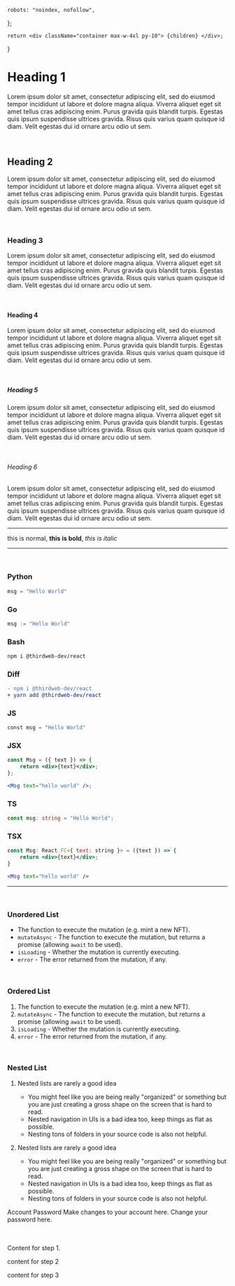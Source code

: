 
	robots: "noindex, nofollow",
};

	return <div className="container max-w-4xl py-10"> {children} </div>;
}

# Heading 1

Lorem ipsum dolor sit amet, consectetur adipiscing elit, sed do eiusmod tempor incididunt ut labore et dolore magna aliqua. Viverra aliquet eget sit amet tellus cras adipiscing enim. Purus gravida quis blandit turpis. Egestas quis ipsum suspendisse ultrices gravida. Risus quis varius quam quisque id diam. Velit egestas dui id ornare arcu odio ut sem.

<br />

## Heading 2

Lorem ipsum dolor sit amet, consectetur adipiscing elit, sed do eiusmod tempor incididunt ut labore et dolore magna aliqua. Viverra aliquet eget sit amet tellus cras adipiscing enim. Purus gravida quis blandit turpis. Egestas quis ipsum suspendisse ultrices gravida. Risus quis varius quam quisque id diam. Velit egestas dui id ornare arcu odio ut sem.

<br />

### Heading 3

Lorem ipsum dolor sit amet, consectetur adipiscing elit, sed do eiusmod tempor incididunt ut labore et dolore magna aliqua. Viverra aliquet eget sit amet tellus cras adipiscing enim. Purus gravida quis blandit turpis. Egestas quis ipsum suspendisse ultrices gravida. Risus quis varius quam quisque id diam. Velit egestas dui id ornare arcu odio ut sem.

<br />

#### Heading 4

Lorem ipsum dolor sit amet, consectetur adipiscing elit, sed do eiusmod tempor incididunt ut labore et dolore magna aliqua. Viverra aliquet eget sit amet tellus cras adipiscing enim. Purus gravida quis blandit turpis. Egestas quis ipsum suspendisse ultrices gravida. Risus quis varius quam quisque id diam. Velit egestas dui id ornare arcu odio ut sem.

<br />

##### Heading 5

Lorem ipsum dolor sit amet, consectetur adipiscing elit, sed do eiusmod tempor incididunt ut labore et dolore magna aliqua. Viverra aliquet eget sit amet tellus cras adipiscing enim. Purus gravida quis blandit turpis. Egestas quis ipsum suspendisse ultrices gravida. Risus quis varius quam quisque id diam. Velit egestas dui id ornare arcu odio ut sem.

<br />

###### Heading 6

Lorem ipsum dolor sit amet, consectetur adipiscing elit, sed do eiusmod tempor incididunt ut labore et dolore magna aliqua. Viverra aliquet eget sit amet tellus cras adipiscing enim. Purus gravida quis blandit turpis. Egestas quis ipsum suspendisse ultrices gravida. Risus quis varius quam quisque id diam. Velit egestas dui id ornare arcu odio ut sem.

---

this is normal, **this is bold**, _this is italic_

---

<br />

### Python

```python
msg = "Hello World"
```

### Go

```python
msg := "Hello World"
```

### Bash

```bash
npm i @thirdweb-dev/react
```

### Diff

```diff
- npm i @thirdweb-dev/react
+ yarn add @thirdweb-dev/react
```

### JS

```python
const msg = "Hello World"
```

### JSX

```jsx
const Msg = ({ text }) => {
	return <div>{text}</div>;
};

<Msg text="hello world" />;
```

### TS

```ts
const msg: string = "Hello World";
```

### TSX

```jsx
const Msg: React.FC<{ text: string }> = ({text }) => {
	return <div>{text}</div>;
}

<Msg text="hello world" />
```

---

<br />

### Unordered List

- The function to execute the mutation (e.g. mint a new NFT).
- `mutateAsync` - The function to execute the mutation, but returns a promise (allowing `await` to be used).
- `isLoading` - Whether the mutation is currently executing.
- `error` - The error returned from the mutation, if any.

<br />

### Ordered List

1. The function to execute the mutation (e.g. mint a new NFT).
2. `mutateAsync` - The function to execute the mutation, but returns a promise (allowing `await` to be used).
3. `isLoading` - Whether the mutation is currently executing.
4. `error` - The error returned from the mutation, if any.

<br />

### Nested List

1. Nested lists are rarely a good idea

   - You might feel like you are being really "organized" or something but you are just creating a gross shape on the screen that is hard to read.
   - Nested navigation in UIs is a bad idea too, keep things as flat as possible.
   - Nesting tons of folders in your source code is also not helpful.

2. Nested lists are rarely a good idea

   - You might feel like you are being really "organized" or something but you are just creating a gross shape on the screen that is hard to read.
   - Nested navigation in UIs is a bad idea too, keep things as flat as possible.
   - Nesting tons of folders in your source code is also not helpful.

<div className="h-20" />

<Tabs defaultValue="account">
	<TabsList>
		<TabsTrigger value="account">Account</TabsTrigger>
		<TabsTrigger value="password">Password</TabsTrigger>
	</TabsList>
	<TabsContent value="account">Make changes to your account here.</TabsContent>
	<TabsContent value="password">Change your password here.</TabsContent>
</Tabs>

<br />
<br />

<Image src={thirdwebLogo} alt="" className="my-10" />

<br />
<br />

<Steps>

<Step title="Step 1" >

Content for step 1.

</Step>

<Step title="Step 2" >

content for step 2

</Step>

<Step title="Step 3" >

content for step 3

</Step>

</Steps>
